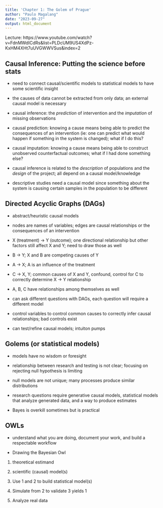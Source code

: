 ```yaml
---
title: 'Chapter 1: The Golem of Prague'
author: "Paulo Magalang"
date: "2023-09-27"
output: html_document
---
```


Lecture: https://www.youtube.com/watch?v=FdnMWdICdRs&list=PLDcUM9US4XdPz-KxHM4XHt7uUVGWWVSus&index=2


## Causal Inference: Putting the science before stats

* need to connect causal/scientific models to statistical models to have some
scientific insight

* the causes of data cannot be extracted from only data; an external causal model
is necessary

* causal inference: the *prediction* of intervention and the *imputation* of missing
observations

* causal prediction: knowing a cause means being able to predict the consequences of an intervention
(ie: one can predict what would happen if something in the system is changed);
what if I do this?

* causal imputation: knowing a cause means being able to construct unobserved counterfactual
outcomes; what if I had done something else?

* causal inference is related to the *description* of populations and the *design* of the project;
all depend on a causal model/knowledge

* descriptive studies need a causal model since something about the system is causing certain
samples in the population to be different


## Directed Acyclic Graphs (DAGs)

* abstract/heuristic causal models

* nodes are names of variables; edges are causal relationships or the consequences of
an intervention

* X (treatment) -> Y (outcome); one directional relationship but other factors still
affect X and Y; need to draw those as well

* B -> Y; X and B are competing causes of Y

* A -> X; A is an influence of the treatment

* C -> X, Y; common causes of X and Y, confound, control for C to correctly determine
X -> Y relationship

* A, B, C have relationships among themselves as well

* can ask different questions with DAGs, each question will require a different model

* control variables to control common causes to correctly infer causal relationships;
bad controls exist

* can test/refine causal models; intuiton pumps


## Golems (or statistical models)

* models have no wisdom or foresight

* relationship between research and testing is not clear; focusing on rejecting
null hypothesis is limiting

* null models are not unique; many processes produce similar distributions

* research questions require generative causal models, statistical models that analyze
generated data, and a way to produce estimates

* Bayes is overkill sometimes but is practical


## OWLs

* understand what you are doing, document your work, and build a respectable workflow

* Drawing the Bayesian Owl

1. theoretical estimand

2. scientific (causal) model(s)

3. Use 1 and 2 to build statistical model(s)

4. Simulate from 2 to validate 3 yields 1

5. Analyze real data















